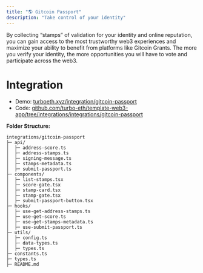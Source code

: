 ```yaml
---
title: "🌎 Gitcoin Passport"
description: "Take control of your identity"
---
```


By collecting “stamps” of validation for your identity and online reputation, you can gain access to the most trustworthy web3 experiences and maximize your ability to benefit from platforms like Gitcoin Grants. The more you verify your identity, the more opportunities you will have to vote and participate across the web3.

# Integration

- Demo: [turboeth.xyz/integration/gitcoin-passport](https://www.turboeth.xyz/integration/gitcoin-passport)
- Code: [github.com/turbo-eth/template-web3-app/tree/integrations/integrations/gitcoin-passport](https://github.com/turbo-eth/template-web3-app/tree/integrations/integrations/gitcoin-passport)

**Folder Structure:**
```
integrations/gitcoin-passport
├─ api/
│  ├─ address-score.ts
│  ├─ address-stamps.ts
│  ├─ signing-message.ts
│  ├─ stamps-metadata.ts
│  ├─ submit-passport.ts
├─ components/
│  ├─ list-stamps.tsx
│  ├─ score-gate.tsx
│  ├─ stamp-card.tsx
│  ├─ stamp-gate.tsx
│  ├─ submit-passport-button.tsx
├─ hooks/
│  ├─ use-get-address-stamps.ts
│  ├─ use-get-score.ts
│  ├─ use-get-stamps-metadata.ts
│  ├─ use-submit-passport.ts
├─ utils/
│  ├─ config.ts
│  ├─ data-types.ts
│  ├─ types.ts
├─ constants.ts
├─ types.ts
├─ README.md
```